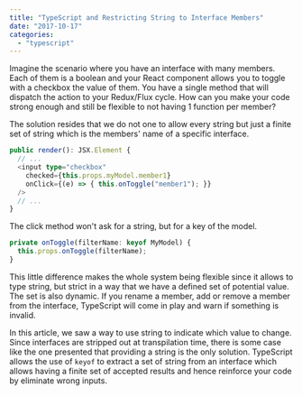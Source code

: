 ```yaml
---
title: "TypeScript and Restricting String to Interface Members"
date: "2017-10-17"
categories: 
  - "typescript"
---
```


Imagine the scenario where you have an interface with many members. Each of them is a boolean and your React component allows you to toggle with a checkbox the value of them. You have a single method that will dispatch the action to your Redux/Flux cycle. How can you make your code strong enough and still be flexible to not having 1 function per member?

The solution resides that we do not one to allow every string but just a finite set of string which is the members' name of a specific interface.

```typescript
public render(): JSX.Element { 
  // ... 
  <input type="checkbox" 
    checked={this.props.myModel.member1} 
    onClick={(e) => { this.onToggle("member1"); }} 
  /> 
  // ... 
} 
``` 


The click method won't ask for a string, but for a key of the model.

```typescript
private onToggle(filterName: keyof MyModel) { 
  this.props.onToggle(filterName); 
} 
``` 


This little difference makes the whole system being flexible since it allows to type string, but strict in a way that we have a defined set of potential value. The set is also dynamic. If you rename a member, add or remove a member from the interface, TypeScript will come in play and warn if something is invalid.

In this article, we saw a way to use string to indicate which value to change. Since interfaces are stripped out at transpilation time, there is some case like the one presented that providing a string is the only solution. TypeScript allows the use of `keyof` to extract a set of string from an interface which allows having a finite set of accepted results and hence reinforce your code by eliminate wrong inputs.
